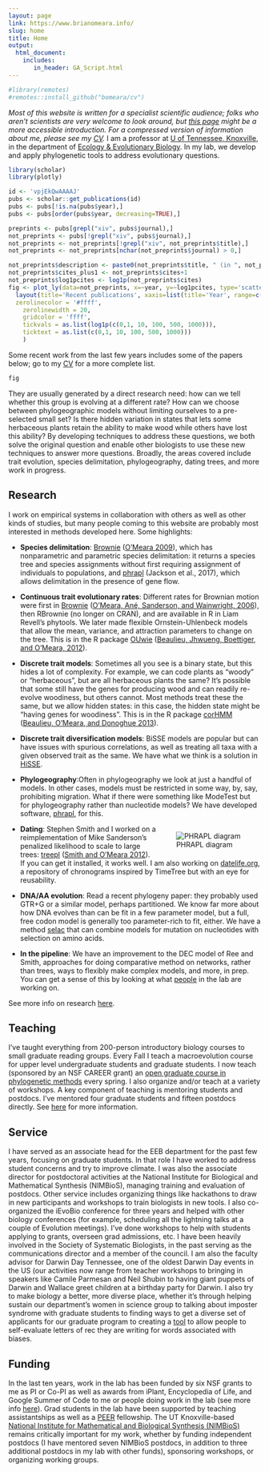 ```yaml
---
layout: page
link: https://www.brianomeara.info/
slug: home
title: Home
output:
  html_document:
    includes:
       in_header: GA_Script.html
---
```


```r
#library(remotes)
#remotes::install_github("bomeara/cv")

```

_Most of this website is written for a specialist scientific audience; folks who aren't scientists are very welcome to look around, but [this page](general.qmd) might be a more accessible introduction. For a compressed version of information about me, please see my [CV](cv.qmd)._
I am a professor at [U of Tennessee, Knoxville](https://www.utk.edu/), in the department of [Ecology & Evolutionary Biology](https://eeb.bio.utk.edu/). In my lab, we develop and apply phylogenetic tools to address evolutionary questions.

```r
library(scholar)
library(plotly)

id <- 'vpjEkQwAAAAJ'
pubs <- scholar::get_publications(id)
pubs <- pubs[!is.na(pubs$year),]
pubs <- pubs[order(pubs$year, decreasing=TRUE),]

preprints <- pubs[grepl("xiv", pubs$journal),]
not_preprints <- pubs[!grepl("xiv", pubs$journal),]
not_preprints <- not_preprints[!grepl("xiv", not_preprints$title),]
not_preprints <- not_preprints[nchar(not_preprints$journal) > 0,]

not_preprints$description <- paste0(not_preprints$title, " (in ", not_preprints$journal, ")")
not_preprints$cites_plus1 <- not_preprints$cites+1
not_preprints$log1pcites <- log1p(not_preprints$cites)
fig <- plot_ly(data=not_preprints, x=~year, y=~log1pcites, type='scatter', mode='markers', text=~description, hoverinfo='text') %>% config(displayModeBar = FALSE) %>% 
  layout(title='Recent publications', xaxis=list(title='Year', range=c(2012,1+as.integer(format(Sys.Date(), "%Y")))), yaxis=list(title='Citations', 
  zerolinecolor = '#ffff',
	zerolinewidth = 20,
    gridcolor = 'ffff',
	tickvals = as.list(log1p(c(0,1, 10, 100, 500, 1000))),
	ticktext = as.list(c(0,1, 10, 100, 500, 1000)))
	)
```

Some recent work from the last few years includes some of the papers below; go to my [CV](cv.qmd) for a more complete list. 


```r
fig
```

They are usually generated by a direct research need: how can we tell whether this group is evolving at a different rate? How can we choose between phylogeographic models without limiting ourselves to a pre-selected small set? Is there hidden variation in states that lets some herbaceous plants retain the ability to make wood while others have lost this ability? By developing techniques to address these questions, we both solve the original question and enable other biologists to use these new techniques to answer more questions. Broadly, the areas covered include trait evolution, species delimitation, phylogeography, dating trees, and more work in progress.


## Research


I work on empirical systems in collaboration with others as well as other kinds of studies, but many people coming to this website are probably most interested in methods developed here. Some highlights:




  * **Species delimitation**: [Brownie](https://brianomeara.info/brownie) ([O'Meara 2009](https://sysbio.oxfordjournals.org/content/early/2009/11/10/sysbio.syp077.short)), which has nonparametric and parametric species delimitation: it returns a species tree and species assignments without first requiring assignment of individuals to populations, and [phrapl](https://www.phrapl.org) (Jackson et al., 2017), which allows delimitation in the presence of gene flow.


  * **Continuous trait evolutionary rates**: Different rates for Brownian motion were first in [Brownie](https://brianomeara.info/brownie) ([O'Meara, Ané, Sanderson, and Wainwright, 2006](https://onlinelibrary.wiley.com/resolve/doi?DOI=10.1111%2Fj.0014-3820.2006.tb01171.x)), then RBrownie (no longer on CRAN), and are available in R in Liam Revell's phytools. We later made flexible Ornstein-Uhlenbeck models that allow the mean, variance, and attraction parameters to change on the tree. This is in the R package [OUwie](https://cran.r-project.org/web/packages/OUwie/index.html) ([Beaulieu, Jhwueng, Boettiger, and O'Meara, 2012](https://onlinelibrary.wiley.com/doi/10.1111/j.1558-5646.2012.01619.x/abstract)).


  * **Discrete trait models**: Sometimes all you see is a binary state, but this hides a lot of complexity. For example, we can code plants as "woody" or "herbaceous", but are all herbaceous plants the same? It's possible that some still have the genes for producing wood and can readily re-evolve woodiness, but others cannot. Most methods treat these the same, but we allow hidden states: in this case, the hidden state might be "having genes for woodiness". This is in the R package [corHMM](https://cran.r-project.org/web/packages/corHMM/index.html) ([Beaulieu, O'Meara, and Donoghue 2013](https://sysbio.oxfordjournals.org/content/62/5/725.long)).


  * **Discrete trait diversification models**: BiSSE models are popular but can have issues with spurious correlations, as well as treating all taxa with a given observed trait as the same. We have what we think is a solution in [HiSSE](https://cran.r-project.org/web/packages/hisse/index.html).


  * **Phylogeography**:Often in phylogeography we look at just a handful of models. In other cases, models must be restricted in some way, by, say, prohibiting migration. What if there were something like ModeTest but for phylogeography rather than nucleotide models? We have developed software, [phrapl](https://r-forge.r-project.org/projects/phrapl/), for this.

<div style="float:right">
![PHRAPL diagram](phrapl.gif)
</div>


  * **Dating**: Stephen Smith and I worked on a reimplementation of Mike Sanderson's penalized likelihood to scale to large trees: [treepl](https://blackrim.org/programs/treepl/) ([Smith and O'Meara 2012](https://bioinformatics.oxfordjournals.org/content/28/20/2689.long)). If you can get it installed, it works well. I am also working on [datelife.org](https://www.datelife.org/), a repository of chronograms inspired by TimeTree but with an eye for reusability.


  * **DNA/AA evolution**: Read a recent phylogeny paper: they probably used GTR+G or a similar model, perhaps partitioned. We know far more about how DNA evolves than can be fit in a few parameter model, but a full, free codon model is generally too parameter-rich to fit, either. We have a method [selac](https://github.com/bomeara/selac) that can combine models for mutation on nucleotides with selection on amino acids.


  * **In the pipeline**: We have an improvement to the DEC model of Ree and Smith, approaches for doing comparative method on networks, rather than trees, ways to flexibly make complex models, and more, in prep. You can get a sense of this by looking at what [people](https://www.brianomeara.info/people) in the lab are working on.


See more info on research [here](https://www.brianomeara.info/research).


## Teaching


I've taught everything from 200-person introductory biology courses to small graduate reading groups. Every Fall I teach a macroevolution course for upper level undergraduate students and graduate students. I now teach (sponsored by an NSF CAREER grant) an [open graduate course in phylogenetic methods](https://phylometh.info) every spring. I also organize and/or teach at a variety of workshops.
A key component of teaching is mentoring students and postdocs. I've mentored four graduate students and fifteen postdocs directly. See [here](people.qmd) for more information.


## Service


I have served as an associate head for the EEB department for the past few years, focusing on graduate students. In that role I have worked to address student concerns and try to improve climate. I was also the associate director for postdoctoral activities at the National Institute for Biological and Mathematical Synthesis (NIMBioS), managing training and evaluation of postdocs. Other service includes organizing things like hackathons to draw in new participants and workshops to train biologists in new tools. I also co-organized the iEvoBio conference for three years and helped with other biology conferences (for example, scheduling all the lightning talks at a couple of Evolution meetings). I've done workshops to help with students applying to grants, overseen grad admissions, etc. I have been heavily involved in the Society of Systematic Biologists, in the past serving as the communications director and a member of the council.  I am also the faculty advisor for Darwin Day Tennessee, one of the oldest Darwin Day events in the US (our activities now range from teacher workshops to bringing in speakers like Camile Parmesan and Neil Shubin to having giant puppets of Darwin and Wallace greet children at a birthday party for Darwin. I also try to make biology a better, more diverse place, whether it's through helping sustain our department's women in science group to talking about imposter syndrome with graduate students to finding ways to get a diverse set of applicants for our graduate program to creating a [tool](better-letter.qmd) to allow people to self-evaluate letters of rec they are writing for words associated with biases.


## Funding


In the last ten years, work in the lab has been funded by six NSF grants to me as PI or Co-PI as well as awards from iPlant, Encyclopedia of Life, and Google Summer of Code to me or people doing work in the lab (see more info [here](funding.qmd)). Grad students in the lab have been supported by teaching assistantships as well as a [PEER](https://web.utk.edu/~peer/) fellowship. The UT Knoxville-based [National Institute for Mathematical and Biological Synthesis (NIMBioS)](https://www.nimbios.org/) remains critically important for my work, whether by funding independent postdocs (I have mentored seven NIMBioS postdocs, in addition to three additional postdocs in my lab with other funds), sponsoring workshops, or organizing working groups.
